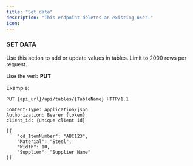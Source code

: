 ```yaml
---
title: "Set data"
description: "This endpoint deletes an existing user."
icon: 
---
```


### SET DATA

Use this action to add or update values in tables. Limit to 
2000 rows per request.

Use the verb **PUT**

Example:

~~~~
PUT {api_url}/api/tables/{TableName} HTTP/1.1

Content-Type: application/json
Authorization: Bearer {token}
client_id: {unique client id}

[{
    "cd_ItemNumber": "ABC123",
    "Material": "Steel",
    "Width": 10,
    "Supplier": "Supplier Name"
}]
